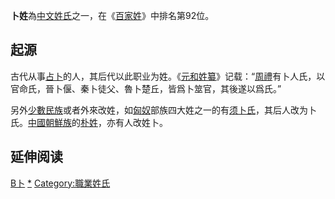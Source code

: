 {{姓氏
|姓氏=卜
|拼音=Bǔ
|中国大陆=Bu
|南京官話=bu<sup>5</sup>
|台湾=Pu
|香港=Puk
|澳门=
|新加坡=
|马来西亚=Pok/Puu/Pook
|白話字=Poh
|越南=Bốc
|韩国=
|反切=
|同音字=
|堂号=
|郡望=[[西河郡|西河郡]]
}}

'''卜姓'''為[[中文姓氏|中文姓氏]]之一，在《[[百家姓|百家姓]]》中排名第92位。

== 起源 ==
古代从事[[占卜|占卜]]的人，其后代以此职业为姓。《[[元和姓纂|元和姓纂]]》记载：“[[周禮|周禮]]有卜人氏，以官命氏，晉卜偃、秦卜徒父、魯卜楚丘，皆爲卜筮官，其後遂以爲氏。”

另外[[少數民族|少數民族]]或者外來改姓，如[[匈奴|匈奴]]部族四大姓之一的有[[须卜氏|须卜氏]]，其后人改为卜氏。[[中國朝鮮族|中國朝鮮族]]的[[朴姓|朴姓]]，亦有人改姓卜。{{cn}}

== 延伸阅读 ==
{{Wikisource further reading}}

{{姓氏小作品}}

[[Category:漢姓|B卜]]
[[Category:卜姓|*]]
[[Category:職業姓氏|Category:職業姓氏]]